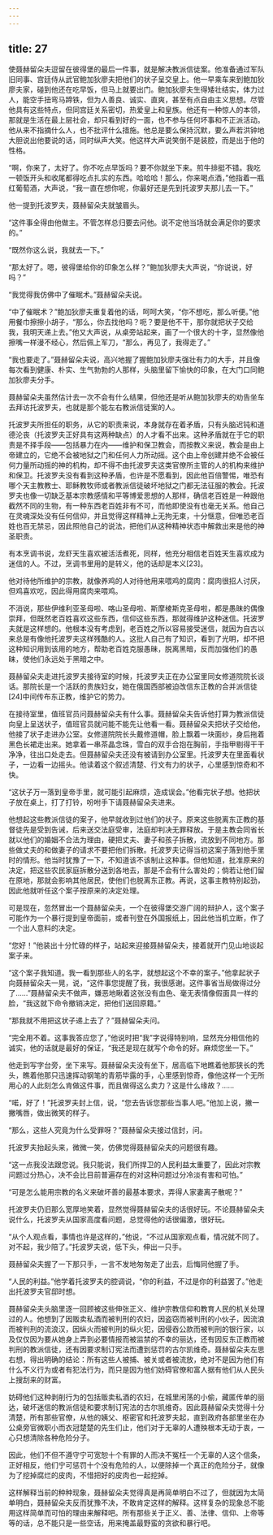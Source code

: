 ```yaml
---
---
---
```

title: 27
---




使聂赫留朵夫逗留在彼得堡的最后一件事，就是解决教派信徒案。他准备通过军队旧同事、宫廷侍从武官鲍加狄廖夫把他们的状子呈交皇上。他一早乘车来到鲍加狄廖夫家，碰到他还在吃早饭，但马上就要出门。鲍加狄廖夫生得矮壮结实，体力过人，能空手扭弯马蹄铁，但为人善良、诚实、直爽，甚至有点自由主义思想。尽管他具有这些特点，但同宫廷关系密切，热爱皇上和皇族。他还有一种惊人的本领，那就是生活在最上层社会，却只看到好的一面，也不参与任何坏事和不正派活动。他从来不指摘什么人，也不批评什么措施。他总是要么保持沉默，要么声若洪钟地大胆说出他要说的话，同时纵声大笑。他这样大声说笑倒不是装腔，而是出于他的性格。

“啊，你来了，太好了。你不吃点早饭吗？要不你就坐下来。煎牛排挺不错。我吃一顿饭开头和收尾都得吃点扎实的东西。哈哈哈！那么，你来喝点酒，”他指着一瓶红葡萄酒，大声说，“我一直在想你呢，你最好还是先到托波罗夫那儿去一下。”

他一提到托波罗夫，聂赫留朵夫就皱眉头。

“这件事全得由他做主。不管怎样总归要去问他。说不定他当场就会满足你的要求的。”

“既然你这么说，我就去一下。”

“那太好了。嗯，彼得堡给你的印象怎么样？”鲍加狄廖夫大声说，“你说说，好吗？”

“我觉得我仿佛中了催眠术。”聂赫留朵夫说。

“中了催眠术？”鲍加狄廖夫重复着他的话，呵呵大笑，“你不想吃，那么听便。”他用餐巾擦擦小胡子，“那么，你去找他吗？呃？要是他不干，那你就把状子交给我，我明天递上去。”他又大声说，从桌旁站起来，画了一个很大的十字，显然像他擦嘴一样漫不经心，然后佩上军刀，“那么，再见了，我得走了。”

“我也要走了。”聂赫留朵夫说，高兴地握了握鲍加狄廖夫强壮有力的大手，并且像每次看到健康、朴实、生气勃勃的人那样，头脑里留下愉快的印象，在大门口同鲍加狄廖夫分手。

聂赫留朵夫虽然估计去一次不会有什么结果，但他还是听从鲍加狄廖夫的劝告坐车去拜访托波罗夫，也就是那个能左右教派信徒案的人。

托波罗夫所担任的职务，从它的职责来说，本身就存在着矛盾，只有头脑迟钝和道德沦丧（托波罗夫正好具有这两种缺点）的人才看不出来。这种矛盾就在于它的职责是不择手段——包括暴力在内——维护和保卫教会，而按教义来说，教会是由上帝建立的，它绝不会被地狱之门和任何人力所动摇。这个由上帝创建并绝不会被任何力量所动摇的神的机构，却不得不由托波罗夫这类官僚所主管的人的机构来维护和保卫。托波罗夫没有看到这种矛盾，也许是不愿看到，因此他百倍警惕，唯恐有哪个天主教教士、耶稣教牧师或者教派信徒破坏地狱之门都无法征服的教会。托波罗夫也像一切缺乏基本宗教感情和平等博爱思想的人那样，确信老百姓是一种跟他截然不同的生物，有一种东西老百姓非有不可，而他即使没有也毫无关系。他自己在灵魂深处没有任何信仰，并且觉得这样精神上无拘无束，十分惬意，但唯恐老百姓也百无禁忌，因此照他自己的说法，把他们从这种精神状态中解救出来是他的神圣职责。

有本烹调书说，龙虾天生喜欢被活活煮死，同样，他充分相信老百姓天生喜欢成为迷信的人。不过，烹调书里用的是转义，他的话却是本义[23]。

他对待他所维护的宗教，就像养鸡的人对待他用来喂鸡的腐肉：腐肉很招人讨厌，但鸡喜欢吃，因此得用腐肉来喂鸡。

不消说，那些伊维利亚圣母啦、喀山圣母啦、斯摩棱斯克圣母啦，都是愚昧的偶像崇拜，但既然老百姓喜欢这些东西，信仰这些东西，那就得维护这种迷信。托波罗夫就是这样想的。他根本没有考虑到，老百姓之所以容易接受迷信，就因为自古以来总是有像他托波罗夫这样残酷的人。这批人自己有了知识，看到了光明，却不把这种知识用到该用的地方，帮助老百姓克服愚昧，脱离黑暗，反而加强他们的愚昧，使他们永远处于黑暗之中。

聂赫留朵夫走进托波罗夫接待室的时候，托波罗夫正在办公室里同女修道院院长谈话。那院长是一个活跃的贵族妇女，她在俄国西部被迫改信东正教的合并派信徒[24]中间传布东正教，维护它的势力。

在接待室里，值班官员问聂赫留朵夫有什么事。聂赫留朵夫告诉他打算为教派信徒向皇上呈送状子，值班官员就问能不能先让他看一看。聂赫留朵夫把状子交给他，他接了状子走进办公室。女修道院院长头戴修道帽，脸上飘着一块面纱，身后拖着黑色长裙走出来。她拿着一串茶晶念珠，雪白的双手合抱在胸前，手指甲剔得干干净净，往出口处走去。但聂赫留朵夫还没有被请到办公室里。托波罗夫在里面看状子，一边看一边摇头。他读着这个叙述清楚、行文有力的状子，心里感到惊奇和不快。

“这状子万一落到皇帝手里，就可能引起麻烦，造成误会。”他看完状子想。他把状子放在桌上，打了打铃，吩咐手下请聂赫留朵夫进来。

他想起这些教派信徒的案子，他早就收到过他们的状子。原来这些脱离东正教的基督徒先是受到告诫，后来送交法庭受审，法庭却判决无罪释放。于是主教会同省长就以他们的婚姻不合法为理由，硬把丈夫、妻子和孩子拆散，流放到不同地方。那些做丈夫的和做妻子的请求不要把他们拆散。托波罗夫记得当初这案子落到他手里时的情形。他当时犹豫了一下，不知道该不该制止这种事。但他知道，批准原来的决定，把这些农民家庭拆散分送到各地去，那是不会有什么害处的；倘若让他们留在原地，那就会影响其他居民，使他们也脱离东正教。再说，这事主教特别起劲，因此他就听任这个案子按原来的决定处理。

可是现在，忽然冒出一个聂赫留朵夫，一个在彼得堡交游广阔的辩护人，这个案子可能作为一个暴行提到皇帝面前，或者刊登在外国报纸上，因此他当机立断，作了一个出人意料的决定。

“您好！”他装出十分忙碌的样子，站起来迎接聂赫留朵夫，接着就开门见山地谈起案子来。

“这个案子我知道。我一看到那些人的名字，就想起这个不幸的案子。”他拿起状子向聂赫留朵夫一晃，说，“这件事您提醒了我，我很感谢。这件事省当局做得过分了……”聂赫留朵夫不做声，嫌恶地瞅着这张没有血色、毫无表情像假面具一样的脸，“我这就下命令撤销决定，把他们送回原籍。”

“那我就不用把这状子递上去了？”聂赫留朵夫问。

“完全用不着。这事我答应您了，”他说时把“我”字说得特别响，显然充分相信他的诚实，他的话就是最好的保证，“我还是现在就写个命令的好。麻烦您坐一下。”

他走到写字台旁，坐下来写。聂赫留朵夫没有坐下，居高临下地瞧着他那狭长的秃头，瞧着他那只迅速挥动钢笔的青筋毕露的手，心里感到惊奇，像他这样一个无所用心的人此刻怎么肯做这件事，而且做得这么卖力？这是什么缘故？……

“喏，好了！”托波罗夫封上信，说，“您去告诉您那些当事人吧。”他加上说，撇一撇嘴唇，做出微笑的样子。

“那么，这些人究竟为什么受罪呀？”聂赫留朵夫接过信封，问。

托波罗夫抬起头来，微微一笑，仿佛觉得聂赫留朵夫的问题很有趣。

“这一点我没法跟您说。我只能说，我们所捍卫的人民利益太重要了，因此对宗教问题过分热心，决不会比目前普遍存在的对这种问题过分冷淡有害和可怕。”

“可是怎么能用宗教的名义来破坏善的最基本要求，弄得人家妻离子散呢？”

托波罗夫仍旧那么宽厚地笑着，显然觉得聂赫留朵夫的话很好玩。不论聂赫留朵夫说什么，托波罗夫从国家高度看问题，总觉得他的话很偏激，很好玩。

“从个人观点看，事情也许是这样的，”他说，“不过从国家观点看，情况就不同了。对不起，我少陪了。”托波罗夫说，低下头，伸出一只手。

聂赫留朵夫握了一下那只手，一言不发地匆匆走了出去，后悔同他握了手。

“人民的利益。”他学着托波罗夫的腔调说，“你的利益，不过是你的利益罢了。”他走出托波罗夫官邸时想。

聂赫留朵夫头脑里逐一回顾被这些伸张正义、维护宗教信仰和教育人民的机关处理过的人。他想到了因贩卖私酒而被判刑的农妇，因盗窃而被判刑的小伙子，因流浪而被判刑的流浪汉，因纵火而被判刑的纵火犯，因侵吞公款而被判刑的银行家，以及仅仅因为要从她身上弄到必要情报而被监禁的不幸的丽达，还有因反东正教而被判刑的教派信徒，还有因要求制订宪法而遭到惩罚的古尔凯维奇。聂赫留朵夫左思右想，得出明确的结论：所有这些人被捕、被关或者被流放，绝对不是因为他们有什么不义行为或者有犯法行为，而只是因为他们妨碍官僚和富人据有他们从人民头上搜刮来的财富。

妨碍他们这种剥削行为的包括贩卖私酒的农妇，在城里闲荡的小偷，藏匿传单的丽达，破坏迷信的教派信徒和要求制订宪法的古尔凯维奇。因此聂赫留朵夫觉得十分清楚，所有那些官僚，从他的姨父、枢密官和托波罗夫起，直到政府各部里坐在办公桌旁官微职小而衣冠楚楚的先生们止，他们对于无辜的人遭殃根本无动于衷，一心只想清除各种危险分子。

因此，他们不但不遵守宁可宽恕十个有罪的人而决不冤枉一个无辜的人这个信条，正好相反，他们宁可惩罚十个没有危险的人，以便除掉一个真正的危险分子，就像为了挖掉腐烂的皮肉，不惜把好的皮肉也一起挖掉。

这样解释当前的种种现象，聂赫留朵夫觉得真是再简单明白不过了，但就因为太简单明白，聂赫留朵夫反而犹豫不决，不敢肯定这样的解释。这样复杂的现象总不能用这样简单而可怕的理由来解释吧。所有那些关于正义、善、法律、信仰、上帝等等的话，总不能只是一些空话，用来掩盖最野蛮的贪欲和暴行吧。